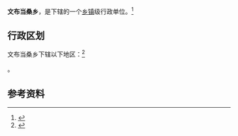 {{中国乡级行政区|54/25/25/203/000}}

'''文布当桑乡'''，是{{PRC admin/fullname|54/25/25/203/000|3}}下辖的一个[[乡镇|乡镇]]级行政单位。<ref>{{PRC admin/ref sgc|{{PRC admin/parent|54/25/25/203/000}}}}</ref>

== 行政区划 ==

文布当桑乡下辖以下地区：<ref>{{PRC admin/ref sgc|54/25/25/203/000}}</ref>

{{PRC admin/children|54/25/25/203/000}}。

== 参考资料 ==

{{reflist}}

{{行政区划小作品}}
{{PRC admin/navcat|54/25/25/203/000}}